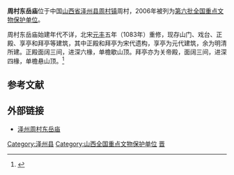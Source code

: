 {{coord|35|28|31|N|112|37|18|E|display=title|scale:10000}}
{{文物保护单位
| 级别 = 全国
| 名称 = 周村东岳庙
| 图片 = 
| 所在 = [[山西省|山西省]][[泽州县|泽州县]]
| 分类 = 古建筑
| 时代 = 宋至清
| 编号 = [[第六批全国重点文物保护单位|第六批]]第364项
| 登录 = 2006年5月25日
}}

'''周村东岳庙'''位于中国[[山西省|山西省]][[泽州县|泽州县]][[周村镇|周村镇]]周村，2006年被列为[[第六批全国重点文物保护单位|第六批全国重点文物保护单位]]。

周村东岳庙始建年代不详，北宋[[元丰_(北宋)|元丰]]五年（1083年）重修，现存山门、戏台、正殿、享亭和拜亭等建筑，其中正殿和拜亭为宋代遗构，享亭为元代建筑，余为明清所建。正殿面阔三间，进深六椽，单檐歇山顶。拜亭亦为关帝殿，面阔三间，进深四椽，单檐悬山顶。<ref>{{Cite book |author=国家文物局 编 |title=全国重点文物保护单位（第六批）·第Ⅳ卷 |publisher=文物出版社 |year=2008 |isbn=978-7-5010-2446-9 |pages=285 }}</ref>

==参考文献==
{{reflist}}

==外部链接==
*[http://hi.baidu.com/fjrh/blog/item/3335e411b18decc3a6ef3f34.html 泽州周村东岳庙]{{Dead link|date=2020年3月 |bot=InternetArchiveBot |fix-attempted=yes }}

{{山西全国重点文物保护单位}}
{{中国木构建筑 (唐-宋)}}

{{DEFAULTSORT:zhou}}
[[Category:泽州县|Category:泽州县]]
[[Category:山西全国重点文物保护单位|Category:山西全国重点文物保护单位]]
[[Category:东岳庙|晋]]